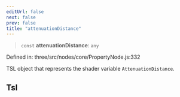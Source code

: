```yaml
---
editUrl: false
next: false
prev: false
title: "attenuationDistance"
---
```


> `const` **attenuationDistance**: `any`

Defined in: three/src/nodes/core/PropertyNode.js:332

TSL object that represents the shader variable `AttenuationDistance`.

## Tsl
